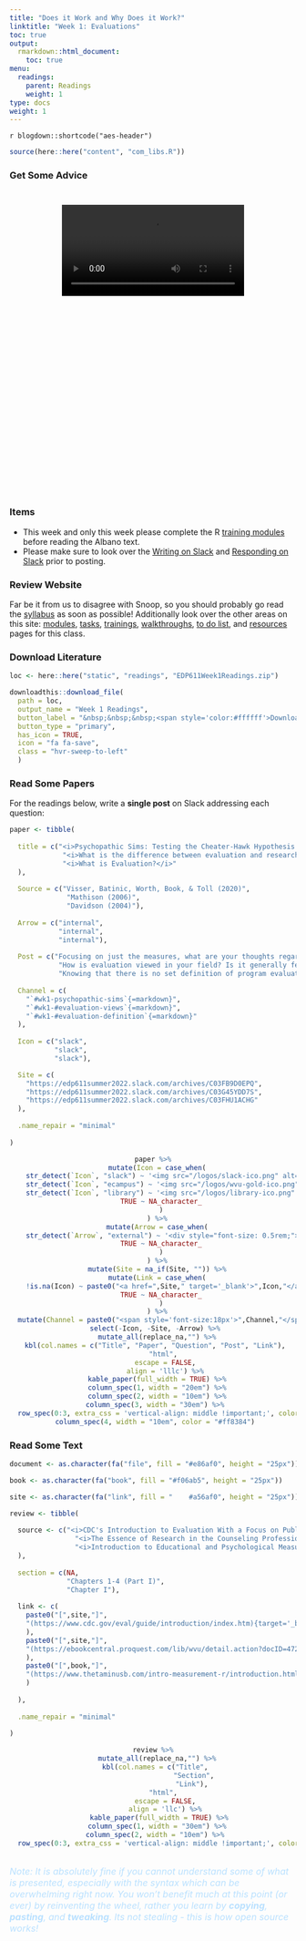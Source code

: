 ```yaml
---
title: "Does it Work and Why Does it Work?"
linktitle: "Week 1: Evaluations"
toc: true
output:
  rmarkdown::html_document:
    toc: true
menu:
  readings:
    parent: Readings
    weight: 1
type: docs
weight: 1
---
```


`r blogdown::shortcode("aes-header")`

```r
source(here::here("content", "com_libs.R"))
```

<style>
.videoContainer {
    height: 480px;
    width: 320px;   
    padding: 26px;
}
</style>

### Get Some Advice
<center>
<div class="videoContainer">
<video width="320" controls>
    <source src="/videos/snoop_syllabus.mp4" type="video/mp4">

I'm sorry but your browser doesn't support embedded videos. You can however <a href="/videos/snoop_syllabus.mp4">download it</a>.

</video>
</div>
</center>

###  Items
- This week and only this week please complete the R [training modules](/trainings/) before reading the Albano text.
- Please make sure to look over the [Writing on Slack](/tasks/#writing-on-slack) and [Responding on Slack](/tasks/#responding-on-slack) prior to posting.

### Review Website

Far be it from us to disagree with Snoop, so you should probably go read the [syllabus](/syllabus/) as soon as possible! Additionally look over the other areas on this site: [modules](/modules/), [tasks](/tasks/), [trainings](/trainings/), [walkthroughs](/walkthroughs/), [to do list](/due/), and [resources](/resources/) pages for this class.

### Download Literature

```r
loc <- here::here("static", "readings", "EDP611Week1Readings.zip")

downloadthis::download_file(
  path = loc,
  output_name = "Week 1 Readings",
  button_label = "&nbsp;&nbsp;&nbsp;<span style='color:#ffffff'>Download</span>",
  button_type = "primary",
  has_icon = TRUE,
  icon = "fa fa-save",
  class = "hvr-sweep-to-left"
  )
```

### Read Some Papers
For the readings below, write a **single post** on Slack addressing each question:

```r

paper <- tibble(
  
  title = c("<i>Psychopathic Sims: Testing the Cheater-Hawk Hypothesis in a Video Game</i>",
             "<i>What is the difference between evaluation and research - and why do we care?</i>",
             "<i>What is Evaluation?</i>"
  ),
  
  Source = c("Visser, Batinic, Worth, Book, & Toll (2020)",
              "Mathison (2006)",
              "Davidson (2004)"),
  
  Arrow = c("internal",
            "internal",
            "internal"),
  
  Post = c("Focusing on just the measures, what are your thoughts regarding the validity and reliability of the study?",
            "How is evaluation viewed in your field? Is it generally feared, welcomed, both, neither?",
            "Knowing that there is no set definition of program evaluation, how would you define the term?"),
  
  Channel = c(
    "`#wk1-psychopathic-sims`{=markdown}",
    "`#wk1-#evaluation-views`{=markdown}",
    "`#wk1-#evaluation-definition`{=markdown}"
  ),
  
  Icon = c("slack", 
           "slack",
           "slack"),

  Site = c(
    "https://edp611summer2022.slack.com/archives/C03FB9D0EPQ",
    "https://edp611summer2022.slack.com/archives/C03G45YDD7S",
    "https://edp611summer2022.slack.com/archives/C03FHU1ACHG"
  ),
  
  .name_repair = "minimal"
  
)

```

<center>
```r
paper %>%
  mutate(Icon = case_when(
    str_detect(`Icon`, "slack") ~ '<img src="/logos/slack-ico.png" alt="Slack icon" width="25px">',
    str_detect(`Icon`, "ecampus") ~ '<img src="/logos/wvu-gold-ico.png" alt="Slack icon" width="25px">',
    str_detect(`Icon`, "library") ~ '<img src="/logos/library-ico.png" alt="Slack icon" width="25px">',
    TRUE ~ NA_character_
    )
  ) %>%
  mutate(Arrow = case_when(
    str_detect(`Arrow`, "external") ~ '<div style="font-size: 0.5rem;"><i class="fa fa-external-link fa-2x" aria-hidden="true" style="color:#559977"></i></div>',
    TRUE ~ NA_character_
    )
  ) %>%
  mutate(Site = na_if(Site, "")) %>%
  mutate(Link = case_when(
    !is.na(Icon) ~ paste0("<a href=",Site," target='_blank'>",Icon,"</a>"),
    TRUE ~ NA_character_
    )
  ) %>%
  mutate(Channel = paste0("<span style='font-size:18px'>",Channel,"</span></a>")) %>%
  select(-Icon, -Site, -Arrow) %>% 
  mutate_all(replace_na,"") %>%
  kbl(col.names = c("Title", "Paper", "Question", "Post", "Link"), 
      "html", 
      escape = FALSE,
      align = 'lllc') %>%
  kable_paper(full_width = TRUE) %>%
  column_spec(1, width = "20em") %>%
  column_spec(2, width = "10em") %>%
  column_spec(3, width = "30em") %>% 
  row_spec(0:3, extra_css = 'vertical-align: middle !important;', color = "#f7f7f7", background = "transparent") %>%
  column_spec(4, width = "10em", color = "#ff8384") 
```
</center>

### Read Some Text

```r

document <- as.character(fa("file", fill = "#e86af0", height = "25px"))

book <- as.character(fa("book", fill = "#f06ab5", height = "25px"))

site <- as.character(fa("link", fill = "	#a56af0", height = "25px"))

review <- tibble(
  
  source <- c("<i>CDC's Introduction to Evaluation With a Focus on Public Health</i>",
                "<i>The Essence of Research in the Counseling Profession</i>",
                "<i>Introduction to Educational and Psychological Measurement Using R</i>"
  ),
  
  section = c(NA,
              "Chapters 1-4 (Part I)",
              "Chapter I"),
  
  link <- c(
    paste0("[",site,"]",
    "(https://www.cdc.gov/eval/guide/introduction/index.htm){target='_blank'}"
    ),
    paste0("[",site,"]",
    "(https://ebookcentral.proquest.com/lib/wvu/detail.action?docID=4722459){target='_blank'}"
    ),
    paste0("[",book,"]",
    "(https://www.thetaminusb.com/intro-measurement-r/introduction.html){target='_blank'}"
    )
    
  ),
  
  .name_repair = "minimal"
  
)

```

<center>
```r
review %>%
  mutate_all(replace_na,"") %>%
  kbl(col.names = c("Title", 
                    "Section",
                    "Link"), 
      "html", 
      escape = FALSE,
      align = 'llc') %>%
   kable_paper(full_width = TRUE) %>%
  column_spec(1, width = "30em") %>%
  column_spec(2, width = "10em") %>% 
  row_spec(0:3, extra_css = 'vertical-align: middle !important;', color = "#f7f7f7", background = "transparent") 
```
</center>

<br>
<span style='font-size:16px; font-style:italic; color:#bae1ff;'>Note: It is absolutely fine if you cannot understand some of what is presented, especially with the syntax which can be overwhelming right now. You won't benefit much at this point (or ever) by reinventing the wheel, rather you learn by <b>copying</b>, <b>pasting</b>, and <b>tweaking</b>. Its not stealing - this is how open source works!</span>
